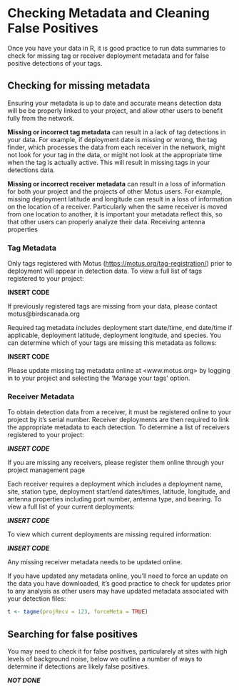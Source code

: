 # Checking Metadata and Cleaning False Positives

Once you have your data in R, it is good practice to run data summaries to check for missing tag or receiver deployment metadata and for false positive detections of your tags.  

## Checking for missing metadata

Ensuring your metadata is up to date and accurate means detection data will be be properly linked to your project, and allow other users to benefit fully from the network.

**Missing or incorrect tag metadata** can result in a lack of tag detections in your data. For example, if deployment date is missing or wrong, the tag finder, which processes the data from each receiver in the network, might not look for your tag in the data, or might not look at the appropriate time when the tag is actually active. This will result in missing tags in your detections data.

**Missing or incorrect receiver metadata** can result in a loss of information for both your project and the projects of other Motus users. For example, missing deployment latitude and longitude can result in a loss of information on the location of a receiver. Particularly when the same receiver is moved from one location to another, it is important your metadata reflect this, so that other users can properly analyze their data. Receiving antenna properties

### Tag Metadata

Only tags registered with Motus (<https://motus.org/tag-registration/>) prior to deployment will appear in detection data.  To view a full list of tags registered to your project:

**INSERT CODE**

If previously registered tags are missing from your data, please contact motus@birdscanada.org

Required tag metadata includes deployment start date/time, end date/time if applicable, deployment latitude, deployment longitude, and species.  You can determine which of your tags are missing this metadata as follows:

**INSERT CODE**

Please update missing tag metadata online at <www.motus.org> by logging in to your project and selecting the 'Manage your tags' option.

### Receiver Metadata

To obtain detection data from a receiver, it must be registered online to your project by it's serial number.  Receiver deployments are then required to link the appropriate metadata to each detection.  To determine a list of receivers registered to your project:

***INSERT CODE***

If you are missing any receivers, please register them online through your project management page

Each receiver requires a deployment which includes a deployment name, site, station type, deployment start/end dates/times, latitude, longitude, and antenna properties including port number, antenna type, and bearing. To view a full list of your current deployments:

***INSERT CODE***

To view which current deployments are missing required information:

***INSERT CODE***

Any missing receiver metadata needs to be updated online.

If you have updated any metadata online, you'll need to force an update on the data you have downloaded, it's good practice to check for updates prior to any analysis as other users may have updated metadata associated with your detection files:
```r
t <- tagme(projRecv = 123, forceMeta = TRUE)
```


## Searching for false positives

You may need to check it for false positives, particularely at sites with high levels of background noise, below we outline a number of ways to determine if detections are likely false positives.

***NOT DONE***
